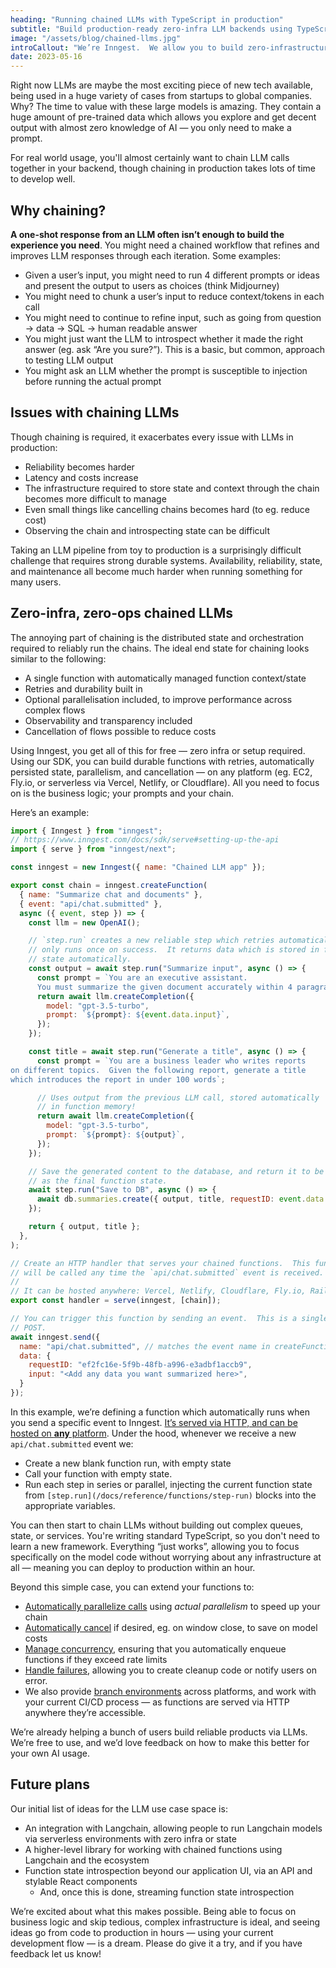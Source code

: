 ```yaml
---
heading: "Running chained LLMs with TypeScript in production"
subtitle: "Build production-ready zero-infra LLM backends using TypeScript in minutes"
image: "/assets/blog/chained-llms.jpg"
introCallout: "We’re Inngest.  We allow you to build zero-infrastructure reliable chaining, using plain Typescript, on any platform (serverless or servers).  Import our SDK into your existing code to get started."
date: 2023-05-16
---
```


Right now LLMs are maybe the most exciting piece of new tech available, being used in a huge variety of cases from startups to global companies.  Why?  The time to value with these large models is amazing.  They contain a huge amount of pre-trained data which allows you explore and get decent output with almost zero knowledge of AI — you only need to make a prompt.

For real world usage, you'll almost certainly want to chain LLM calls together in your backend, though chaining in production takes lots of time to develop well.

## Why chaining?

**A one-shot response from an LLM often isn’t enough to build the experience you need**.  You might need a chained workflow that refines and improves LLM responses through each iteration. Some examples:

- Given a user’s input, you might need to run 4 different prompts or ideas and present the output to users as choices (think Midjourney)
- You might need to chunk a user’s input to reduce context/tokens in each call
- You might need to continue to refine input, such as going from question → data → SQL → human readable answer
- You might just want the LLM to introspect whether it made the right answer (eg. ask “Are you sure?”).  This is a basic, but common, approach to testing LLM output
- You might ask an LLM whether the prompt is susceptible to injection before running the actual prompt

## Issues with chaining LLMs

Though chaining is required, it exacerbates every issue with LLMs in production:

- Reliability becomes harder
- Latency and costs increase
- The infrastructure required to store state and context through the chain becomes more difficult to manage
- Even small things like cancelling chains becomes hard (to eg. reduce cost)
- Observing the chain and introspecting state can be difficult

Taking an LLM pipeline from toy to production is a surprisingly difficult challenge that requires strong durable systems.  Availability, reliability, state, and maintenance all become much harder when running something for many users.

## Zero-infra, zero-ops chained LLMs

The annoying part of chaining is the distributed state and orchestration required to reliably run the chains.  The ideal end state for chaining looks similar to the following:

- A single function with automatically managed function context/state
- Retries and durability built in
- Optional parallelisation included, to improve performance across complex flows
- Observability and transparency included
- Cancellation of flows possible to reduce costs

Using Inngest, you get all of this for free — zero infra or setup required.  Using our SDK, you can build durable functions with retries, automatically persisted state, parallelism, and cancellation — on any platform (eg. EC2, Fly.io, or serverless via Vercel, Netlify, or Cloudflare).  All you need to focus on is the business logic;  your prompts and your chain.

Here’s an example:

```js
import { Inngest } from "inngest";
// https://www.inngest.com/docs/sdk/serve#setting-up-the-api
import { serve } from "inngest/next";

const inngest = new Inngest({ name: "Chained LLM app" });

export const chain = inngest.createFunction(
  { name: "Summarize chat and documents" },
  { event: "api/chat.submitted" },
  async ({ event, step }) => {
    const llm = new OpenAI();

    // `step.run` creates a new reliable step which retries automatically, and
    // only runs once on success.  It returns data which is stored in function
    // state automatically.
    const output = await step.run("Summarize input", async () => {
      const prompt = `You are an executive assistant.
      You must summarize the given document accurately within 4 paragraphs.`;
      return await llm.createCompletion({
        model: "gpt-3.5-turbo",
        prompt: `${prompt}: ${event.data.input}`,
      });
    });

    const title = await step.run("Generate a title", async () => {
      const prompt = `You are a business leader who writes reports
on different topics.  Given the following report, generate a title
which introduces the report in under 100 words`;

      // Uses output from the previous LLM call, stored automatically
      // in function memory!
      return await llm.createCompletion({
        model: "gpt-3.5-turbo",
        prompt: `${prompt}: ${output}`,
      });
    });

    // Save the generated content to the database, and return it to be captured
    // as the final function state.
    await step.run("Save to DB", async () => {
      await db.summaries.create({ output, title, requestID: event.data.requestID });
    });

    return { output, title };
  },
);

// Create an HTTP handler that serves your chained functions.  This function
// will be called any time the `api/chat.submitted` event is received.
//
// It can be hosted anywhere: Vercel, Netlify, Cloudflare, Fly.io, Railway, etc.
export const handler = serve(inngest, [chain]);

// You can trigger this function by sending an event.  This is a single HTTP
// POST.
await inngest.send({
  name: "api/chat.submitted", // matches the event name in createFunction
  data: {
    requestID: "ef2fc16e-5f9b-48fb-a996-e3adbf1accb9",
    input: "<Add any data you want summarized here>",
  }
});
```

In this example, we’re defining a function which automatically runs when you send a specific event to Inngest.  [It’s served via HTTP, and can be hosted on **any** platform](/docs/sdk/serve?ref=blog-chained-llms).  Under the hood, whenever we receive a new `api/chat.submitted` event we:

- Create a new blank function run, with empty state
- Call your function with empty state.
- Run each step in series or parallel, injecting the current function state from `[step.run](/docs/reference/functions/step-run)` blocks into the appropriate variables.

You can then start to chain LLMs without building out complex queues, state, or services.  You're writing standard TypeScript, so you don't need to learn a new framework.  Everything “just works”, allowing you to focus specifically on the model code without worrying about any infrastructure at all — meaning you can deploy to production within an hour.

Beyond this simple case, you can extend your functions to:

- [Automatically parallelize calls](/docs/guides/step-parallelism) using *actual parallelism* to speed up your chain
- [Automatically cancel](/docs/functions/cancellation?ref=blog-chained-llms) if desired, eg. on window close, to save on model costs
- [Manage concurrency](/docs/functions/concurrency?ref=blog-chained-llms), ensuring that you automatically enqueue functions if they exceed rate limits
- [Handle failures](/docs/functions/retries?ref=blog-chained-llms), allowing you to create cleanup code or notify users on error.
- We also provide [branch environments](/docs/platform/environments?ref=blog-chained-llms) across platforms, and work with your current CI/CD process — as functions are served via HTTP anywhere they’re accessible.

We’re already helping a bunch of users build reliable products via LLMs.  We’re free to use, and we’d love feedback on how to make this better for your own AI usage.

## Future plans

Our initial list of ideas for the LLM use case space is:

- An integration with Langchain, allowing people to run Langchain models via serverless environments with zero infra or state
- A higher-level library for working with chained functions using Langchain and the ecosystem
- Function state introspection beyond our application UI, via an API and stylable React components
    - And, once this is done, streaming function state introspection

We’re excited about what this makes possible.  Being able to focus on business logic and skip tedious, complex infrastructure is ideal, and seeing ideas go from code to production in hours — using your current development flow — is a dream.  Please do give it a try, and if you have feedback let us know!
